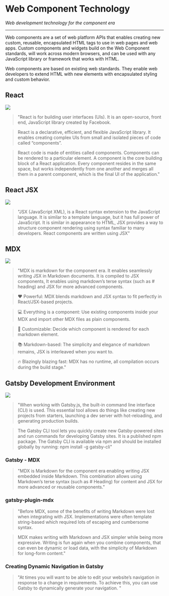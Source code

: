 

# Web Component Technology

*Web development technology for the component era*

***

Web components are a set of web platform APIs that enables creating new custom, reusable, encapsulated HTML tags to use in web pages and web apps. Custom components and widgets build on the Web Component standards, will work across modern browsers, and can be used with any JavaScript library or framework that works with HTML.

Web components are based on existing web standards. They enable web developers to extend HTML with new elements with encapsulated styling and custom behavior.


## React

<img height={100} src={reactLogo} />

> "React is for building user interfaces (UIs). It is an open-source, front end, JavaScript library created by Facebook.


> React is a declarative, efficient, and flexible JavaScript library. It enables creating complex UIs from small and isolated pieces of code called “components”.

>  React code is made of entities called components. Components can be rendered to a particular element. A component is the core building block of a React application. Every component resides in the same space, but works independently from one another and merges all them in a parent component, which is the final UI of the application."


## React JSX

<img height={100} src={webComponents} />

> "JSX (JavaScript XML), is a React syntax extension to the JavaScript language. It is similar to a template language, but it has full power of JavaScript. It is similar in appearance to HTML, JSX provides a way to structure component rendering using syntax familiar to many developers. React components are written using JSX"
 


## MDX

<img height={60} src={mdxLogo} /> 

>  "MDX is markdown for the component era. It enables seamlessly writing JSX in Markdown documents. It is compiled to JSX components, It enables using markdown’s terse syntax (such as # heading) and JSX for more advanced components.

>  ❤️ Powerful: MDX blends markdown and JSX syntax to fit perfectly in React/JSX-based projects.

>  💻 Everything is a component: Use existing components inside your MDX and import other MDX files as plain components.

>  🔧 Customizable: Decide which component is rendered for each markdown element.

>  📚 Markdown-based: The simplicity and elegance of markdown remains, JSX is interleaved when you want to.

>  🔥 Blazingly blazing fast: MDX has no runtime, all compilation occurs during the build stage."

## Gatsby Development Environment

<img height={72} src={gatsbyLogo} />

> "When working with Gatsby.js, the built-in command line interface (CLI) is used. This essential tool allows do things like creating new projects from starters, launching a dev server with hot-reloading, and generating production builds.

> The Gatsby CLI tool lets you quickly create new Gatsby-powered sites and run commands for developing Gatsby sites. It is a published npm package. The Gatsby CLI is available via npm and should be installed globally by running: npm install -g gatsby-cli"

### Gatsby - MDX
> "MDX is Markdown for the component era enabling writing JSX embedded inside Markdown. This combination allows using Markdown’s terse syntax (such as # Heading) for content and JSX for more advanced or reusable components."

### gatsby-plugin-mdx
 > "Before MDX, some of the benefits of writing Markdown were lost when integrating with JSX. Implementations were often template string-based which required lots of escaping and cumbersome syntax.

> MDX makes writing with Markdown and JSX simpler while being more expressive. Writing is fun again when you combine components, that can even be dynamic or load data, with the simplicity of Markdown for long-form content."

### Creating Dynamic Navigation in Gatsby 
> "At times you will want to be able to edit your website’s navigation in response to a change in requirements. To achieve this, you can use Gatsby to dynamically generate your navigation. "
